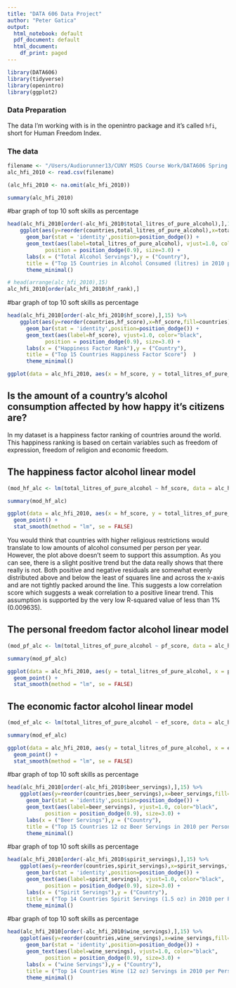 ```yaml
---
title: "DATA 606 Data Project"
author: "Peter Gatica"
output:
  html_notebook: default
  pdf_document: default
  html_document:
    df_print: paged
---
```


```r
library(DATA606)
library(tidyverse)
library(openintro)
library(ggplot2)
```

### Data Preparation

The data I'm working with is in the openintro package and it's called `hfi`, 
short for Human Freedom Index.


### The data
```r
filename <- "/Users/Audiorunner13/CUNY MSDS Course Work/DATA606 Spring 2021/Final Project/Data/alc_hfi_2010_data.csv"
alc_hfi_2010 <- read.csv(filename)
```

```r
(alc_hfi_2010 <- na.omit(alc_hfi_2010))
```

```r
summary(alc_hfi_2010)
```

#bar graph of top 10 soft skills as percentage
```r
head(alc_hfi_2010[order(-alc_hfi_2010$total_litres_of_pure_alcohol),],15) %>% 
    ggplot(aes(y=reorder(countries,total_litres_of_pure_alcohol),x=total_litres_of_pure_alcohol,fill=countries)) +
      geom_bar(stat = 'identity',position=position_dodge()) +
      geom_text(aes(label=total_litres_of_pure_alcohol), vjust=1.0, color="black", 
            position = position_dodge(0.9), size=3.0) +
      labs(x = ("Total Alcohol Servings"),y = ("Country"),
      title = ("Top 15 Countries in Alcohol Consumed (litres) in 2010 per Person")  )
      theme_minimal()
```

```r
# head(arrange(alc_hfi_2010),15)
alc_hfi_2010[order(alc_hfi_2010$hf_rank),]
```

#bar graph of top 10 soft skills as percentage
```r
head(alc_hfi_2010[order(-alc_hfi_2010$hf_score),],15) %>% 
    ggplot(aes(y=reorder(countries,hf_score),x=hf_score,fill=countries)) +
      geom_bar(stat = 'identity',position=position_dodge()) +
      geom_text(aes(label=hf_score), vjust=1.0, color="black", 
            position = position_dodge(0.9), size=3.0) +
      labs(x = ("Happiness Factor Rank"),y = ("Country"),
      title = ("Top 15 Countries Happiness Factor Score")  )
      theme_minimal()
```

```r
ggplot(data = alc_hfi_2010, aes(x = hf_score, y = total_litres_of_pure_alcohol)) + geom_point()
```

## Is the amount of a country's alcohol consumption affected by how happy it's citizens are?

In my dataset is a happiness factor ranking of countries around the world. This happiness ranking is based on certain 
variables such as freedom of expression, freedom of religion and economic freedom.

## The happiness factor alcohol linear model
```r
(mod_hf_alc <- lm(total_litres_of_pure_alcohol ~ hf_score, data = alc_hfi_2010))
```

```r
summary(mod_hf_alc)
```

```r
ggplot(data = alc_hfi_2010, aes(x = hf_score, y = total_litres_of_pure_alcohol)) +
  geom_point() +
  stat_smooth(method = "lm", se = FALSE)
```

You would think that countries with higher religious restrictions would translate to low amounts of alcohol consumed per person per year.  However, the plot above doesn't seem to support this assumption.  As you can see, there is a slight positive trend but the data really shows that there really is not.  Both positive and negative residuals are somewhat evenly distributed above and below the least of squares line and across the x-axis and are not tightly packed around the line.  This suggests a low correlation score which suggests a weak correlation to a positive linear trend. This assumption is supported by the very low R-squared value of less than 1% (0.009635).

## The personal freedom factor alcohol linear model
```r
(mod_pf_alc <- lm(total_litres_of_pure_alcohol ~ pf_score, data = alc_hfi_2010))
```

```r
summary(mod_pf_alc)
```

```r
ggplot(data = alc_hfi_2010, aes(y = total_litres_of_pure_alcohol, x = pf_score)) +
  geom_point() +
  stat_smooth(method = "lm", se = FALSE)
```

## The economic factor alcohol linear model

```r
(mod_ef_alc <- lm(total_litres_of_pure_alcohol ~ ef_score, data = alc_hfi_2010))
```

```r
summary(mod_ef_alc)
```

```r
ggplot(data = alc_hfi_2010, aes(y = total_litres_of_pure_alcohol, x = ef_score)) +
  geom_point() +
  stat_smooth(method = "lm", se = FALSE)
```

#bar graph of top 10 soft skills as percentage
```r
head(alc_hfi_2010[order(-alc_hfi_2010$beer_servings),],15) %>% 
    ggplot(aes(y=reorder(countries,beer_servings),x=beer_servings,fill=countries)) +
      geom_bar(stat = 'identity',position=position_dodge()) +
      geom_text(aes(label=beer_servings), vjust=1.0, color="black", 
            position = position_dodge(0.9), size=3.0) +
      labs(x = ("Beer Servings"),y = ("Country"),
      title = ("Top 15 Countries 12 oz Beer Servings in 2010 per Person")  )
      theme_minimal()
```

#bar graph of top 10 soft skills as percentage
```r
head(alc_hfi_2010[order(-alc_hfi_2010$spirit_servings),],15) %>% 
    ggplot(aes(y=reorder(countries,spirit_servings),x=spirit_servings,fill=countries)) +
      geom_bar(stat = 'identity',position=position_dodge()) +
      geom_text(aes(label=spirit_servings), vjust=1.0, color="black", 
            position = position_dodge(0.9), size=3.0) +
      labs(x = ("Spirit Servings"),y = ("Country"),
      title = ("Top 14 Countries Spirit Servings (1.5 oz) in 2010 per Person")  )
      theme_minimal()
```

#bar graph of top 10 soft skills as percentage
```r
head(alc_hfi_2010[order(-alc_hfi_2010$wine_servings),],15) %>% 
    ggplot(aes(y=reorder(countries,wine_servings),x=wine_servings,fill=countries)) +
      geom_bar(stat = 'identity',position=position_dodge()) +
      geom_text(aes(label=wine_servings), vjust=1.0, color="black", 
            position = position_dodge(0.9), size=3.0) +
      labs(x = ("wine Servings"),y = ("Country"),
      title = ("Top 14 Countries Wine (12 oz) Servings in 2010 per Person")  )
      theme_minimal()
```
